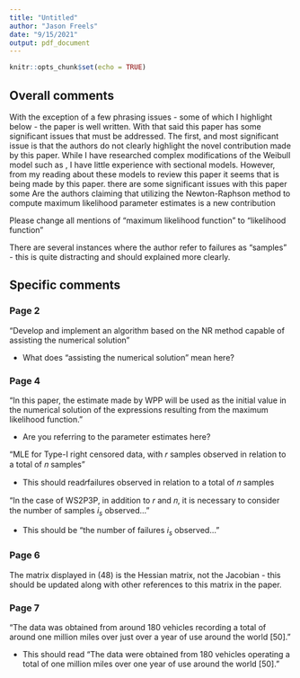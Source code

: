 ```yaml
---
title: "Untitled"
author: "Jason Freels"
date: "9/15/2021"
output: pdf_document
---
```


```r
knitr::opts_chunk$set(echo = TRUE)
```

## Overall comments

With the exception of a few phrasing issues - some of which I highlight below - the paper is well written. With that said this paper has some significant issues that must be addressed.  The first, and most significant issue is that the authors do not clearly highlight the novel contribution made by this paper.  While I have researched complex modifications of the Weibull model such as , I have little experience with sectional models. However, from my reading about these models to review this paper it seems that   is being made by this paper. there are some significant issues with this paper some  Are the authors claiming that utilizing the Newton-Raphson method to compute maximum likelihood parameter estimates is a new contribution

Please change all mentions of "maximum likelihood function" to "likelihood function"

There are several instances where the author refer to failures as "samples" - this is quite distracting and should explained more clearly.

## Specific comments

### Page 2

"Develop and implement an algorithm based on the NR method capable of assisting the numerical solution"

- What does "assisting the numerical solution" mean here?

### Page 4

"In this paper, the estimate made by WPP will be used as the initial value in the numerical solution of the expressions resulting from the maximum likelihood function."

- Are you referring to the parameter estimates here?

"MLE for Type-I right censored data, with 𝑟 samples observed in relation to a total of 𝑛 samples"

- This should read𝑟failures observed in relation to a total of 𝑛 samples


"In the case of WS2P3P, in addition to 𝑟 and 𝑛, it is necessary to consider the number of samples $i_s$ observed..."

- This should be "the number of failures $i_s$ observed..."

### Page 6

The matrix displayed in (48) is the Hessian matrix, not the Jacobian - this should be updated along with other references to this matrix in the paper. 


### Page 7

"The data was obtained from around 180 vehicles recording a total of around one million miles over just over a year of use around the world [50]."

- This should read "The data were obtained from 180 vehicles operating a total of one million miles over one year of use around the world [50]."
